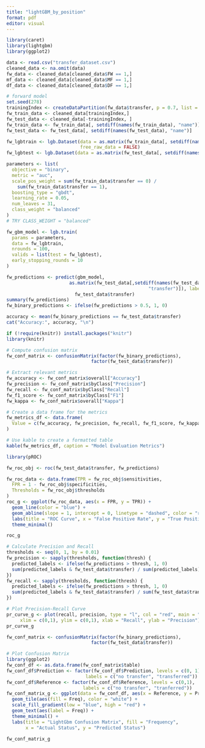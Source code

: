 ```yaml
---
title: "lightGBM_by_position"
format: pdf
editor: visual
---
```


```r
library(caret)
library(lightgbm)
library(ggplot2)
```

```r
data <- read.csv("transfer_dataset.csv")
cleaned_data <- na.omit(data)
fw_data <- cleaned_data[cleaned_data$FW == 1,]
mf_data <- cleaned_data[cleaned_data$MF == 1,]
df_data <- cleaned_data[cleaned_data$DF == 1,]
```

```r
# forward model
set.seed(278)
trainingIndex <- createDataPartition(fw_data$transfer, p = 0.7, list = FALSE)
fw_train_data <- cleaned_data[trainingIndex,]
fw_test_data <- cleaned_data[-trainingIndex, ]
fw_train_data <- fw_train_data[, setdiff(names(fw_train_data), "name")]
fw_test_data <- fw_test_data[, setdiff(names(fw_test_data), "name")]
```

```r
fw_lgbtrain <- lgb.Dataset(data = as.matrix(fw_train_data[, setdiff(names(fw_train_data), "transfer")]), label = fw_train_data$transfer, 
                           free_raw_data = FALSE)
fw_lgbtest <- lgb.Dataset(data = as.matrix(fw_test_data[, setdiff(names(fw_test_data), "transfer")]), label = fw_test_data$transfer)
```

```r
parameters <- list(
  objective = "binary",
  metric = "auc",
  scale_pos_weight = sum(fw_train_data$transfer == 0) / 
    sum(fw_train_data$transfer == 1),
  boosting_type = "gbdt",
  learning_rate = 0.05,
  num_leaves = 31,
  class_weight = "balanced"
)
# TRY CLASS_WEIGHT = "balanced"
```

```r
fw_gbm_model <- lgb.train(
  params = parameters,
  data = fw_lgbtrain,
  nrounds = 100,
  valids = list(test = fw_lgbtest),
  early_stopping_rounds = 10
)
```

```r
fw_predictions <- predict(gbm_model,
                       as.matrix(fw_test_data[,setdiff(names(fw_test_data),
                                                    "transfer")]), label =
                         fw_test_data$transfer)
summary(fw_predictions)
fw_binary_predictions <- ifelse(fw_predictions > 0.5, 1, 0)

accuracy <- mean(fw_binary_predictions == fw_test_data$transfer)
cat("Accuracy:", accuracy, "\n")
```

```r
if (!require(knitr)) install.packages("knitr")
library(knitr)

# Compute confusion matrix
fw_conf_matrix <- confusionMatrix(factor(fw_binary_predictions),
                               factor(fw_test_data$transfer))

# Extract relevant metrics
fw_accuracy <- fw_conf_matrix$overall["Accuracy"]
fw_precision <- fw_conf_matrix$byClass["Precision"]
fw_recall <- fw_conf_matrix$byClass["Recall"]
fw_f1_score <- fw_conf_matrix$byClass["F1"]
fw_kappa <- fw_conf_matrix$overall["Kappa"]

# Create a data frame for the metrics
fw_metrics_df <- data.frame(
  Value = c(fw_accuracy, fw_precision, fw_recall, fw_f1_score, fw_kappa)
)

# Use kable to create a formatted table
kable(fw_metrics_df, caption = "Model Evaluation Metrics")
```

```r
library(pROC)

fw_roc_obj <- roc(fw_test_data$transfer, fw_predictions)

fw_roc_data <- data.frame(TPR = fw_roc_obj$sensitivities,
  FPR = 1 - fw_roc_obj$specificities,
  Thresholds = fw_roc_obj$thresholds
)
roc_g <- ggplot(fw_roc_data, aes(x = FPR, y = TPR)) +
  geom_line(color = "blue") + 
  geom_abline(slope = 1, intercept = 0, linetype = "dashed", color = "red") +
  labs(title = "ROC Curve", x = "False Positive Rate", y = "True Positive Rate") +
  theme_minimal()

roc_g
```

```r
# Calculate Precision and Recall
thresholds <- seq(0, 1, by = 0.01)
fw_precision <- sapply(thresholds, function(thresh) {
  predicted_labels <- ifelse(fw_predictions > thresh, 1, 0)
  sum(predicted_labels & fw_test_data$transfer) / sum(predicted_labels)
})
fw_recall <- sapply(thresholds, function(thresh) {
  predicted_labels <- ifelse(fw_predictions > thresh, 1, 0)
  sum(predicted_labels & fw_test_data$transfer) / sum(fw_test_data$transfer)
})

# Plot Precision-Recall Curve
pr_curve_g <- plot(recall, precision, type = "l", col = "red", main = "Precision-Recall Curve",
     xlim = c(0,1), ylim = c(0,1), xlab = "Recall", ylab = "Precision")
pr_curve_g
```

```r
fw_conf_matrix <- confusionMatrix(factor(fw_binary_predictions),
                               factor(fw_test_data$transfer))

# Plot Confusion Matrix
library(ggplot2)
fw_conf_df <- as.data.frame(fw_conf_matrix$table)
fw_conf_df$Prediction <- factor(fw_conf_df$Prediction, levels = c(0, 1),
                             labels = c("no transfer", "transferred"))
fw_conf_df$Reference <- factor(fw_conf_df$Reference, levels = c(0,1),
                            labels = c("no transfer", "tranferred"))
fw_conf_matrix_g <- ggplot(data = fw_conf_df, aes(x = Reference, y = Prediction)) +
  geom_tile(aes(fill = Freq), color = "white") +
  scale_fill_gradient(low = "blue", high = "red") +
  geom_text(aes(label = Freq)) +
  theme_minimal() +
  labs(title = "LightGbm Confusion Matrix", fill = "Frequency",
       x = "Actual Status", y = "Predicted Status")

fw_conf_matrix_g
```
